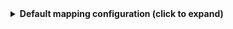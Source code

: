 <details>
<summary><b>Default mapping configuration (click to expand)</b></summary>

```yaml showLineNumbers
createMissingRelatedEntities: true
deleteDependentEntities: true
resources:
  - kind: job
    selector:
      query: 'true'
    port:
      entity:
        mappings:
          identifier: .url | split("://")[1] | sub("^.*?/"; "") | gsub("%20"; "-") | gsub("%252F"; "-") | gsub("/"; "-") | .[:-1]
          title: .fullName
          blueprint: '"jenkinsJob"'
          properties:
            jobName: .name
            url: .url
            jobStatus: '{"notbuilt": "created", "blue": "passing", "red": "failing"}[.color]'
            timestamp: .time
            parentJob: .__parentJob
  - kind: build
    selector:
      query: 'true'
      maxBuildsPerJob: 100
    port:
      entity:
        mappings:
          identifier: >-
            .url | split("://")[1] | sub("^.*?/"; "") | gsub("%20"; "-") | gsub("%252F"; "-") | gsub("/"; "-") | .[:-1]
          title: .displayName
          blueprint: '"jenkinsBuild"'
          properties:
            buildStatus: .result
            buildUrl: .url
            buildDuration: .duration
            timestamp: .timestamp / 1000 | todate
          relations:
            parentJob: .url | split("://")[1] | sub("^.*?/"; "") | gsub("%20"; "-") | gsub("%252F"; "-") | gsub("/"; "-") | .[:-1] | gsub("-[0-9]+$"; "")
            previousBuild: >-
              if .previousBuild then (.previousBuild.url | split("://")[1] |
              sub("^.*?/"; "") | gsub("%20"; "-") | gsub("%252F"; "-") |
              gsub("/"; "-") | .[:-1]) else null end
  - kind: user
    selector:
      query: 'true'
    port:
      entity:
        mappings:
          identifier: .user.id
          title: .user.fullName
          blueprint: '"jenkinsUser"'
          properties:
            url: .user.absoluteUrl
            lastUpdateTime: if .lastChange then (.lastChange/1000) else now end | strftime("%Y-%m-%dT%H:%M:%SZ")
```
</details>